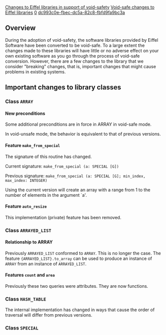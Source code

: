 [[Property:title|Changes to Eiffel libraries in support of void-safety]]
[[Property:link_title|Void-safe changes to Eiffel libraries]]
[[Property:weight|0]]
[[Property:uuid|dc993c0e-fbec-dc5a-82c8-fbfd9fa9bc3a]]
{{Beta}}


==Overview==

During the adoption of void-safety, the software libraries provided by Eiffel Software have been converted to be void-safe. To a large extent the changes made to these libraries will have little or no adverse effect on your own existing software as you go through the process of void-safe conversion. However, there are a few changes to the library that we consider "breaking" changes, that is, important changes that might cause problems in existing systems. 

{{note|Many of these changes were in effect in the "experimental" mode of versions 6.4 and 6.5. With the release of version 6.6, the "experimental" mode of previous versions became the "default" mode and, consequently, may have caused these changes to become more apparent to some users.}}
 

==Important changes to library classes==

===Class <code>ARRAY</code>===

====New preconditions====

Some additional preconditions are in force in ARRAY in void-safe mode. 

In void-unsafe mode, the behavior is equivalent to that of previous versions.

====Feature <code>make_from_special</code>====

The signature of this routine has changed. 

Current signature: <code>make_from_special (a: SPECIAL [G])</code> 

Previous signature: <code>make_from_special (a: SPECIAL [G]; min_index, max_index: INTEGER)</code>

Using the current version will create an array with a range from 1 to the number of elements in the argument `a'.

====Feature <code>auto_resize</code>====

This implementation (private) feature has been removed.

===Class <code>ARRAYED_LIST</code>===

====Relationship to ARRAY====

Previously <code>ARRAYED_LIST</code> conformed to <code>ARRAY</code>. This is no longer the case. The feature <code>{ARRAYED_LIST}.to_array</code> can be used to produce an instance of <code>ARRAY</code> from an instance of <code>ARRAYED_LIST</code>.

====Features <code>count</code> and <code>area</code>====

Previously these two queries were attributes. They are now functions.

===Class <code>HASH_TABLE</code>===

The internal implementation has changed in ways that cause the order of traversal will differ from previous versions.

===Class <code>SPECIAL</code>===



